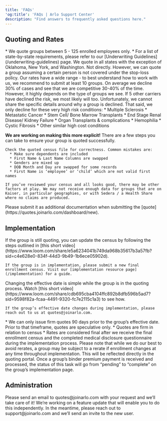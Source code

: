 ```yaml
---
title: 'FAQs'
'og:title': 'FAQs | Arlo Support Center'
description: "Find answers to frequently asked questions here."
---
```


## Quoting and Rates
<AccordionGroup>
  <Accordion title="What are the minimum state requirements? Is it eligible or enrolled?">
    * We quote groups between 5 - 125 enrolled employees only.
    * For a list of state-by-state requirements, please refer to our [Underwriting Guidelines](/underwriting-guidelines) page.
  </Accordion>
  <Accordion title="Which states do you quote in?">
    We quote in all states with the exception of Oklahoma, New York, and Washington. 
  </Accordion>
  <Accordion title="Can you laser a person?">
    Not directly. However, we can quote a group assuming a certain person is not covered under the stop-loss policy. 
  </Accordion>
  <Accordion title="Your rates are uncompetitive / you declined all my groups / your rates are too competitive?">
    Our rates have a wide range - to best understand how to work with us, we recommend to submit at least 10 groups. On average we decline 30% of cases and see that we are competitive 30-40% of the time. However, it highly depends on the type of groups we see. If 5 other carriers have declined the risk, we most likely will too. 
  </Accordion>
  <Accordion title="Why was my group DTQ’d? Can you share more details on what conditions triggered this?">
    Unfortunately, we cannot share the specific details around why a group is declined. That said, we only decline for these very high risk conditions:
    * Multiple Sclerosis
    * Metastatic Cancer
    * Stem Cell/ Bone Marrow Transplants
    * End Stage Renal Disease/ Kidney Failure
    * Organ Transplants & complications
    * Hemophilia
    * Cystic Fibrosis
    * Other similar high cost conditions

  <b>We are working on making this more explicit!</b>
  </Accordion>
  <Accordion title="My group was declined to quote due to lack of data. What does ‘Lack of Data’ mean?">
    There are a few steps you can take to ensure your group is quoted successfully. 
    
    Check the quoted census file for correctness. Common mistakes are: 
      * Make sure dependents are included
      * First Name & Last Name Columns are swapped 
      * Genders are mixed up 
      * DOB Month and Day are swapped for some records
      * First Name is ‘employee’ or ‘child’ which are not valid first names
    
    If you’ve reviewed your census and all looks good, there may be other factors at play. We may not receive enough data for groups that are on Kaiser, in particular geographies, or with Sedera / a Health Share where no claims are produced.
  </Accordion>
  <Accordion title="I have claims experience - what should I do with it? ">
    Please submit it as additional documentation when submitting the [quote](https://quotes.joinarlo.com/dashboard/new).
  </Accordion>
</AccordionGroup>

## Implementation
<AccordionGroup>
<Accordion title="The group’s census changed. How do I update the census file?">
    If the group is still quoting, you can update the census by following the steps outlined in [this short video](https://www.loom.com/share/e5a6234041b749da968b35617b3a57fb?sid=c4e628e0-834f-44d3-9b49-1b6ece05902d).

    If the group is in implementation, please submit a new final enrollment census. Visit our [implementation resource page](/implementation) for a guide. 
  </Accordion>
  <Accordion title="How do I change a group’s effective date?">
    Changing the effective date is simple while the group is in the quoting process. Watch [this short video](https://www.loom.com/share/cdb695cba4104ffc892b8dfb596b5ad7?sid=9598f82a-fcaa-4491-9320-fc7e2115c1a3) to see how.

    If the group’s effective date changes during implementation, please reach out to us at quotes@joinarlo.com.
  </Accordion>
  <Accordion title="When are rates considered firm?">
    * We can only issue firm quotes 90 days prior to the group’s effective date. Prior to that timeframe, quotes are speculative only. 
    * Quotes are firm in relation to census 
    * Rates are considered final after we receive the final enrollment census and the completed medical disclosure questionnaire during the implementation process. Please note that while we do our best to avoid rerates, a group may be subject to a rerate if enrollment changes at any time throughout implementation.
  </Accordion>
  <Accordion title="How do I know when Arlo has received a group’s binder premium payment?">
    This will be reflected directly in the quoting portal. Once a group’s binder premium payment is received and processed, the status of this task will go from “pending” to “complete” on the group’s implementation page.
  </Accordion>
</AccordionGroup>

## Administration
<AccordionGroup>
  <Accordion title="How do I add or change plan designs, quotable programs, or fee stacks?">
    Please send an email to quotes@joinarlo.com with your request and we’ll take care of it! 
  </Accordion>
  <Accordion title="How do I give a new person access to the quoting portal?">
    We’re working on a feature update that will enable you to do this independently. In the meantime, please reach out to support@joinarlo.com and we’ll send an invite to the new user.
  </Accordion>
</AccordionGroup>